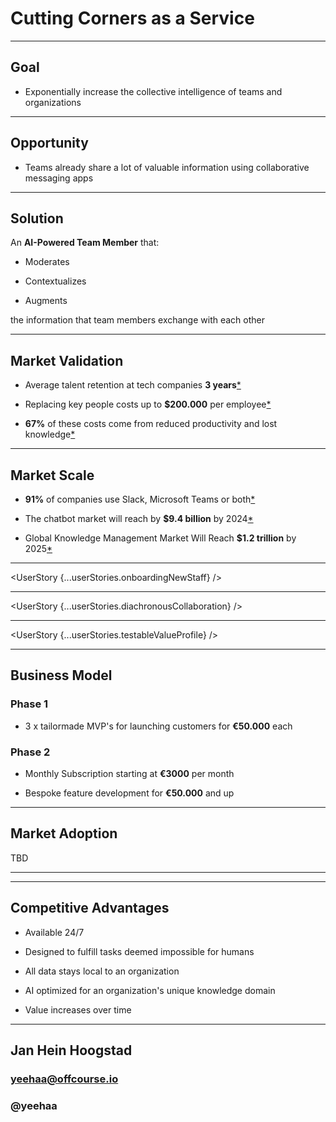 
<Cover>

# Cutting Corners as a Service

</Cover>

---

<Bullets>

## Goal

+ Exponentially increase the collective intelligence of teams and organizations

</Bullets>

---

<Bullets>

## Opportunity

+ Teams already share a lot of valuable information using collaborative
messaging apps

</Bullets>

---

<Bullets>

## Solution

An **AI-Powered Team Member** that:

+ Moderates

+ Contextualizes

+ Augments

the information that team members exchange with each other

</Bullets>

---

<Bullets>

## Market Validation

+ Average talent retention at tech companies **3 years**[*](https://business.linkedin.com/talent-solutions/blog/trends-and-research/2018/the-3-industries-with-the-highest-turnover-rates)

+ Replacing key people costs up to **$200.000** per employee[*](https://www.businessknowhow.com/manage/loveem/numbers.htm)

+ **67%** of these costs come from reduced productivity and lost knowledge[*](https://www.shrm.org/hr-today/news/all-things-work/pages/to-have-and-to-hold.aspx)
  
</Bullets>

---

<Bullets>

## Market Scale

+ **91%** of companies use Slack, Microsoft Teams or
both[*](https://www.computerworld.com/article/3403675/slack-or-teams-many-businesses-opt-for-both.html#:~:text=Mio%20polled%20200%20IT%20decision,hundreds%20of%20thousands%20of%20employees.&text=The%20company%20found%20that%2091,66%25%20of%20the%20organizations%20surveyed)

+ The chatbot market will reach by **$9.4
billion** by 2024[*](https://www.businessinsider.com/chatbot-market-stats-trends?r=DE&IR=T)

+ Global Knowledge Management Market Will Reach **$1.2 trillion** by 2025[*](https://www.globenewswire.com/news-release/2018/05/11/1501037/0/en/Global-Knowledge-Management-Market-Will-Reach-USD-1-232-000-million-by-2025-Zion-Market-Research.html)

</Bullets>

---

<UserStory {...userStories.onboardingNewStaff} />

---

<UserStory {...userStories.diachronousCollaboration} />


---

<UserStory {...userStories.testableValueProfile} />


---

<Bullets>

## Business Model

### Phase 1

+ 3 x tailormade MVP's for launching customers for **€50.000** each



### Phase 2 

+ Monthly Subscription starting at **€3000** per month

+ Bespoke feature development for **€50.000** and up

</Bullets>


---

<Bullets>

## Market Adoption

TBD


</Bullets>

---


<CompetitionChart data={competitiveAnalysis} />

---

<Bullets>

## Competitive Advantages

- Available 24/7

- Designed to fulfill tasks deemed impossible for humans

- All data stays local to an organization

- AI optimized for an organization's unique knowledge domain

- Value increases over time

</Bullets>

---

<Bullets>

## Jan Hein Hoogstad
### yeehaa@offcourse.io
### @yeehaa

</Bullets>
